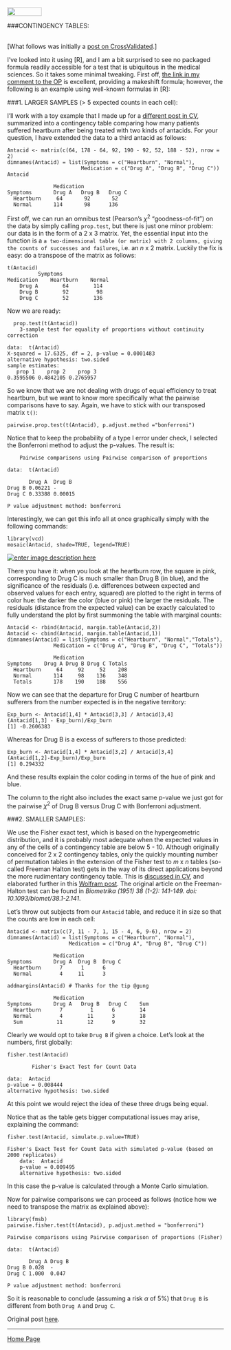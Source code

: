 <br>
<a href="http://rinterested.github.io/statistics/index.html">
<img HEIGHT="20" WIDTH="80" src="https://cloud.githubusercontent.com/assets/9312897/10556783/a27a26fa-745c-11e5-9b1a-2d5bd737387a.PNG"></a>



###CONTINGENCY TABLES:

<br>
[What follows was initially a [post on CrossValidated](http://stats.stackexchange.com/a/173749/67822).]
<br>

I've looked into it using [R], and I am a bit surprised to see no packaged formula readily accessible for a test that is ubiquitous in the medical sciences. So it takes some minimal tweaking. First off, [the link in my comment to the OP][1] is excellent, providing a makeshift formula; however, the following is an example using well-known formulas in [R]:

###1. LARGER SAMPLES (> 5 expected counts in each cell):


I'll work with a toy example that I made up for a [different post in CV][2], summarized into a contingency table comparing how many patients suffered heartburn after being treated with two kinds of antacids. For your question, I have extended the data to a third antacid as follows:

    Antacid <- matrix(c(64, 178 - 64, 92, 190 - 92, 52, 188 - 52), nrow = 2)
    dimnames(Antacid) = list(Symptoms = c("Heartburn", "Normal"),
                            Medication = c("Drug A", "Drug B", "Drug C"))
    Antacid

                   Medication
    Symptoms       Drug A   Drug B   Drug C
      Heartburn     64       92       52
      Normal       114       98      136

First off, we can run an omnibus test (Pearson's $\chi^2$ "goodness-of-fit") on the data by simply calling `prop.test`, but there is just one minor problem: our data is in the form of a $2$ x $3$ matrix. Yet, the essential input into the function is a `a two-dimensional table (or matrix) with 2 columns, giving the counts of successes and failures`, i.e. an $n$ x $2$ matrix. Luckily the fix is easy: do a transpose of the matrix as follows:

    t(Antacid)
              Symptoms
    Medication    Heartburn    Normal
        Drug A        64        114
        Drug B        92         98
        Drug C        52        136
  

Now we are ready:

      prop.test(t(Antacid))
    	3-sample test for equality of proportions without continuity correction
    
    data:  t(Antacid)
    X-squared = 17.6325, df = 2, p-value = 0.0001483
    alternative hypothesis: two.sided
    sample estimates:
       prop 1    prop 2    prop 3 
    0.3595506 0.4842105 0.2765957 

So we know that we are not dealing with drugs of equal efficiency to treat heartburn, but we want to know more specifically what the pairwise comparisons have to say. Again, we have to stick with our transposed matrix `t()`:

`pairwise.prop.test(t(Antacid), p.adjust.method ="bonferroni")`

Notice that to keep the probability of a type I error under check, I selected the Bonferroni method to adjust the p-values. The result is:

    	Pairwise comparisons using Pairwise comparison of proportions 
    
    data:  t(Antacid) 
    
           Drug A  Drug B 
    Drug B 0.06221 -      
    Drug C 0.33388 0.00015
    
    P value adjustment method: bonferroni 

Interestingly, we can get this info all at once graphically simply with the following commands:

    library(vcd)
    mosaic(Antacid, shade=TRUE, legend=TRUE)

[![enter image description here][3]][3]

There you have it: when you look at the heartburn row, the square in pink, corresponding to Drug C is much smaller than Drug B (in blue), and the significance of the residuals (i.e. differences between expected and observed values for each entry, squared) are plotted to the right in terms of color hue: the darker the color (blue or pink) the larger the residuals. The residuals (distance from the expected value) can be exactly calculated to fully understand the plot by first summoning the table with marginal counts:

    Antacid <- rbind(Antacid, margin.table(Antacid,2))
    Antacid <- cbind(Antacid, margin.table(Antacid,1))
    dimnames(Antacid) = list(Symptoms = c("Heartburn", "Normal","Totals"),
                   Medication = c("Drug A", "Drug B", "Drug C", "Totals"))

                   Medication
    Symptoms    Drug A Drug B Drug C Totals
      Heartburn     64     92     52    208
      Normal       114     98    136    348
      Totals       178    190    188    556


Now we can see that the departure for Drug C number of heartburn sufferers from the number expected is in the negative territory:

    Exp_burn <- Antacid[1,4] * Antacid[3,3] / Antacid[3,4]
    (Antacid[1,3] - Exp_burn)/Exp_burn
    [1] -0.2606383

Whereas for Drug B is a excess of sufferers to those predicted:

    Exp_burn <- Antacid[1,4] * Antacid[3,2] / Antacid[3,4]
    (Antacid[1,2]-Exp_burn)/Exp_burn
    [1] 0.294332

And these results explain the color coding in terms of the hue of pink and blue.

The column to the right also includes the exact same p-value we just got for the pairwise $\chi^2$ of Drug B versus Drug C with Bonferroni adjustment.

###2. SMALLER SAMPLES:


We use the Fisher exact test, which is based on the hypergeometric distribution, and it is probably most adequate when the expected values in any of the cells of a contingency table are below 5 - 10. Although originally conceived for $2$ x $2$ contingency tables, only the quickly mounting number of permutation tables in the extension of the Fisher test to $m$ x $n$ tables (so-called Freeman Halton test) gets in the way of its direct applications beyond the more rudimentary contingency table. This is [discussed in CV][4], and elaborated further in this [Wolfram post][5]. The original article on the Freeman-Halton test can be found in *Biometrika (1951) 38 (1-2): 141-149. doi: 10.1093/biomet/38.1-2.141*.

Let's throw out subjects from our `Antacid` table, and reduce it in size so that the counts are low in each cell:

    Antacid <- matrix(c(7, 11 - 7, 1, 15 - 4, 6, 9-6), nrow = 2)
    dimnames(Antacid) = list(Symptoms = c("Heartburn", "Normal"),
                        Medication = c("Drug A", "Drug B", "Drug C"))

                   Medication
    Symptoms       Drug A  Drug B  Drug C
      Heartburn      7      1      6
      Normal         4     11      3
    
    addmargins(Antacid) # Thanks for the tip @gung

                   Medication
    Symptoms       Drug A   Drug B   Drug C    Sum
      Heartburn      7         1      6        14
      Normal         4        11      3        18
      Sum           11        12      9        32


Clearly we would opt to take `Drug B` if given a choice. Let's look at the numbers, first globally:

    fisher.test(Antacid)
        
        	Fisher's Exact Test for Count Data
    
    data:  Antacid
    p-value = 0.008444
    alternative hypothesis: two.sided

At this point we would reject the idea of these three drugs being equal. 

Notice that as the table gets bigger computational issues may arise, explaining the command: 

    fisher.test(Antacid, simulate.p.value=TRUE)
        
    Fisher's Exact Test for Count Data with simulated p-value (based on 2000 replicates)
        data:  Antacid 
        p-value = 0.009495 
        alternative hypothesis: two.sided

In this case the p-value is calculated through a Monte Carlo simulation.

Now for pairwise comparisons we can proceed as follows (notice how we need to transpose the matrix as explained above):

    library(fmsb)
    pairwise.fisher.test(t(Antacid), p.adjust.method = "bonferroni")

	Pairwise comparisons using Pairwise comparison of proportions (Fisher) 

    data:  t(Antacid) 
    
           Drug A Drug B
    Drug B 0.028  -     
    Drug C 1.000  0.047 
    
    P value adjustment method: bonferroni 


So it is reasonable to conclude (assuming a risk $\alpha$ of 5%) that `Drug B` is different from both `Drug A` and `Drug C`.


  [1]: http://stats.stackexchange.com/a/112048/67822
  [2]: http://stats.stackexchange.com/a/167988/67822
  [3]: https://cloud.githubusercontent.com/assets/9312897/10548107/930f72ca-7406-11e5-831d-a4b4b0cc769a.png
  [4]: http://stats.stackexchange.com/a/1806/67822
  [5]: http://mathworld.wolfram.com/FishersExactTest.html
  [6]: http://stats.stackexchange.com/a/173749/67822

Original post [here][6].

---

<a href="http://rinterested.github.io/statistics/index.html">Home Page</a>

